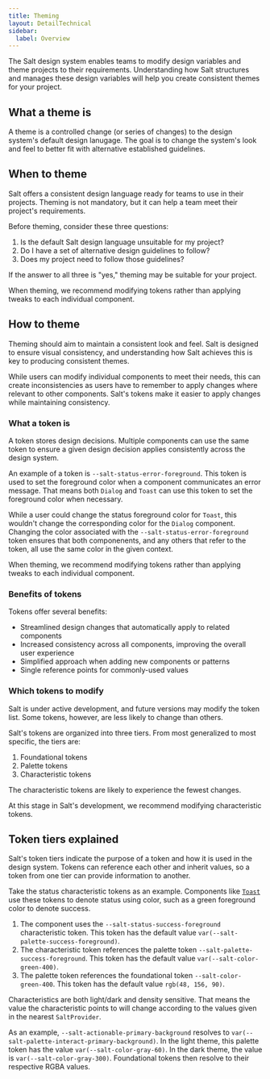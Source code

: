 ```yaml
---
title: Theming
layout: DetailTechnical
sidebar:
  label: Overview
---
```


The Salt design system enables teams to modify design variables and theme projects to their requirements. Understanding how Salt structures and manages these design variables will help you create consistent themes for your project.

## What a theme is

A theme is a controlled change (or series of changes) to the design system's default design lanugage. The goal is to change the system's look and feel to better fit with alternative established guidelines.

## When to theme

Salt offers a consistent design language ready for teams to use in their projects. Theming is not mandatory, but it can help a team meet their project's requirements.

Before theming, consider these three questions:

1. Is the default Salt design language unsuitable for my project?
2. Do I have a set of alternative design guidelines to follow?
3. Does my project need to follow those guidelines?

If the answer to all three is "yes," theming may be suitable for your project.

<ExampleContainer type="positive" customPillText="Best practice">
  When theming, we recommend modifying tokens rather than applying tweaks to each individual component.
</ExampleContainer>

## How to theme

Theming should aim to maintain a consistent look and feel. Salt is designed to ensure visual consistency, and understanding how Salt achieves this is key to producing consistent themes. 

While users can modify individual components to meet their needs, this can create inconsistencies as users have to remember to apply changes where relevant to other components. Salt's tokens make it easier to apply changes while maintaining consistency.

### What a token is

A token stores design decisions. Multiple components can use the same token to ensure a given design decision applies consistently across the design system.

An example of a token is `--salt-status-error-foreground`. This token is used to set the foreground color when a component communicates an error message. That means both `Dialog` and `Toast` can use this token to set the foreground color when necessary.

While a user could change the status foreground color for `Toast`, this wouldn't change the corresponding color for the `Dialog` component. Changing the color associated with the `--salt-status-error-foreground` token ensures that both componenents, and any others that refer to the token, all use the same color in the given context.

<ExampleContainer type="positive" customPillText="Best practice">
  When theming, we recommend modifying tokens rather than applying tweaks to each individual component.
</ExampleContainer>

### Benefits of tokens

Tokens offer several benefits:

- Streamlined design changes that automatically apply to related components
- Increased consistency across all components, improving the overall user experience
- Simplified approach when adding new components or patterns
- Single reference points for commonly-used values

### Which tokens to modify

Salt is under active development, and future versions may modify the token list. Some tokens, however, are less likely to change than others.

Salt's tokens are organized into three tiers. From most generalized to most specific, the tiers are:

1. Foundational tokens
2. Palette tokens
3. Characteristic tokens

The characteristic tokens are likely to experience the fewest changes.

<ExampleContainer type="positive" customPillText="Best practice">
  At this stage in Salt's development, we recommend modifying characteristic tokens.
</ExampleContainer>

## Token tiers explained

Salt's token tiers indicate the purpose of a token and how it is used in the design system. Tokens can reference each other and inherit values, so a token from one tier can provide information to another.

Take the status characteristic tokens as an example. Components like [`Toast`](/salt/components/toast/examples) use these tokens to denote status using color, such as a green foreground color to denote success.

1. The component uses the `--salt-status-success-foreground` characteristic token. This token has the default value `var(--salt-palette-success-foreground)`.
2. The characteristic token references the palette token `--salt-palette-success-foreground`. This token has the default value `var(--salt-color-green-400)`.
3. The palette token references the foundational token `--salt-color-green-400`. This token has the default value `rgb(48, 156, 90)`.

Characteristics are both light/dark and density sensitive. That means the value the characteristic points to will change according to the values given in the nearest `SaltProvider`.

As an example, `--salt-actionable-primary-background` resolves to `var(--salt-palette-interact-primary-background)`. In the light theme, this palette token has the value `var(--salt-color-gray-60)`. In the dark theme, the value is `var(--salt-color-gray-300)`. Foundational tokens then resolve to their respective RGBA values.